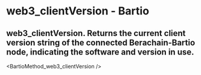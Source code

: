# web3_clientVersion - Bartio

## web3_clientVersion. Returns the current client version string of the connected Berachain-Bartio node, indicating the software and version in use.


<BartioMethod_web3_clientVersion />
